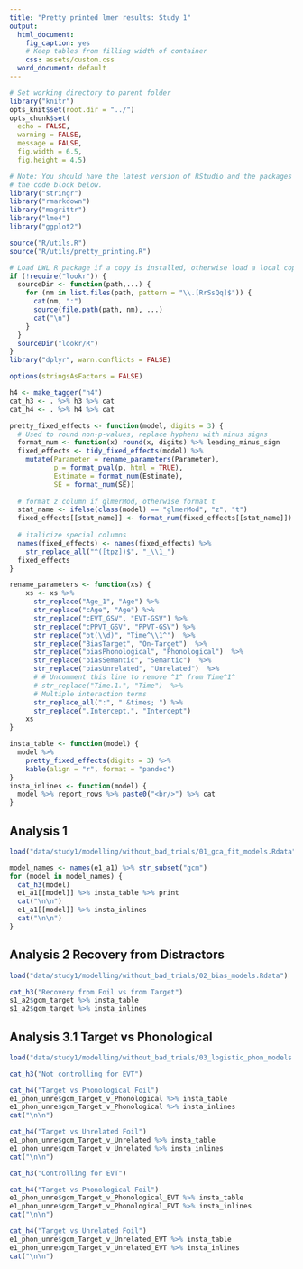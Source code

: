 ```yaml
---
title: "Pretty printed lmer results: Study 1"
output:
  html_document:
    fig_caption: yes
    # Keep tables from filling width of container
    css: assets/custom.css
  word_document: default
---
```


```r
# Set working directory to parent folder
library("knitr")
opts_knit$set(root.dir = "../")
opts_chunk$set(
  echo = FALSE,
  warning = FALSE,
  message = FALSE,
  fig.width = 6.5,
  fig.height = 4.5)
```


```r
# Note: You should have the latest version of RStudio and the packages listed in
# the code block below.
library("stringr")
library("rmarkdown")
library("magrittr")
library("lme4")
library("ggplot2")

source("R/utils.R")
source("R/utils/pretty_printing.R")

# Load LWL R package if a copy is installed, otherwise load a local copy
if (!require("lookr")) {
  sourceDir <- function(path,...) {
    for (nm in list.files(path, pattern = "\\.[RrSsQq]$")) {
      cat(nm, ":")
      source(file.path(path, nm), ...)
      cat("\n")
    }
  }
  sourceDir("lookr/R")
}
library("dplyr", warn.conflicts = FALSE)

options(stringsAsFactors = FALSE)

h4 <- make_tagger("h4")
cat_h3 <- . %>% h3 %>% cat
cat_h4 <- . %>% h4 %>% cat
```


```r
pretty_fixed_effects <- function(model, digits = 3) {
  # Used to round non-p-values, replace hyphens with minus signs
  format_num <- function(x) round(x, digits) %>% leading_minus_sign
  fixed_effects <- tidy_fixed_effects(model) %>% 
    mutate(Parameter = rename_parameters(Parameter), 
           p = format_pval(p, html = TRUE),
           Estimate = format_num(Estimate), 
           SE = format_num(SE)) 
  
  # format z column if glmerMod, otherwise format t
  stat_name <- ifelse(class(model) == "glmerMod", "z", "t")
  fixed_effects[[stat_name]] <- format_num(fixed_effects[[stat_name]])
  
  # italicize special columns
  names(fixed_effects) <- names(fixed_effects) %>% 
    str_replace_all("^([tpz])$", "_\\1_")
  fixed_effects
}

rename_parameters <- function(xs) {
    xs <- xs %>%
      str_replace("Age_1", "Age") %>%
      str_replace("cAge", "Age") %>%
      str_replace("cEVT_GSV", "EVT-GSV") %>%
      str_replace("cPPVT_GSV", "PPVT-GSV") %>%
      str_replace("ot(\\d)", "Time^\\1^")  %>%
      str_replace("BiasTarget", "On-Target")  %>%
      str_replace("biasPhonological", "Phonological")  %>%
      str_replace("biasSemantic", "Semantic")  %>%
      str_replace("biasUnrelated", "Unrelated")  %>%
      # # Uncomment this line to remove ^1^ from Time^1^
      # str_replace("Time.1.", "Time")  %>%      
      # Multiple interaction terms
      str_replace_all(":", " &times; ") %>%
      str_replace(".Intercept.", "Intercept")
    xs
}

insta_table <- function(model) { 
  model %>% 
    pretty_fixed_effects(digits = 3) %>% 
    kable(align = "r", format = "pandoc")
}
insta_inlines <- function(model) { 
  model %>% report_rows %>% paste0("<br/>") %>% cat
} 
```


## Analysis 1

```r
load("data/study1/modelling/without_bad_trials/01_gca_fit_models.Rdata")

model_names <- names(e1_a1) %>% str_subset("gcm")
for (model in model_names) {
  cat_h3(model)
  e1_a1[[model]] %>% insta_table %>% print
  cat("\n\n")
  e1_a1[[model]] %>% insta_inlines  
  cat("\n\n")
}
```

## Analysis 2 Recovery from Distractors

```r
load("data/study1/modelling/without_bad_trials/02_bias_models.Rdata")

cat_h3("Recovery from Foil vs from Target")
s1_a2$gcm_target %>% insta_table
s1_a2$gcm_target %>% insta_inlines
```

## Analysis 3.1 Target vs Phonological

```r
load("data/study1/modelling/without_bad_trials/03_logistic_phon_models.Rdata")

cat_h3("Not controlling for EVT")

cat_h4("Target vs Phonological Foil")
e1_phon_unre$gcm_Target_v_Phonological %>% insta_table
e1_phon_unre$gcm_Target_v_Phonological %>% insta_inlines
cat("\n\n")

cat_h4("Target vs Unrelated Foil")
e1_phon_unre$gcm_Target_v_Unrelated %>% insta_table
e1_phon_unre$gcm_Target_v_Unrelated %>% insta_inlines
cat("\n\n")

cat_h3("Controlling for EVT")

cat_h4("Target vs Phonological Foil")
e1_phon_unre$gcm_Target_v_Phonological_EVT %>% insta_table
e1_phon_unre$gcm_Target_v_Phonological_EVT %>% insta_inlines
cat("\n\n")

cat_h4("Target vs Unrelated Foil")
e1_phon_unre$gcm_Target_v_Unrelated_EVT %>% insta_table
e1_phon_unre$gcm_Target_v_Unrelated_EVT %>% insta_inlines
cat("\n\n")
```
